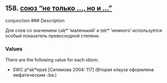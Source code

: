 ## 158. <a href =  'https://agricolamz.github.io/The_Circassian_Isoglosses_Database/158.html'>союз "не только ..., но и ..."</a>
conjunction
### Description

Для слов со значением c̣əḳʷ ‘маленький’ и ṭeḳʷ ‘немного’ используется особый показатель превосходной степени.

### Values
There are the following value for each idiom:

* SWC  pʰaḳʷepəŝ [Ситимова 2004: 117] (Вторая клауза оформлена эмфатическим -ba.)

